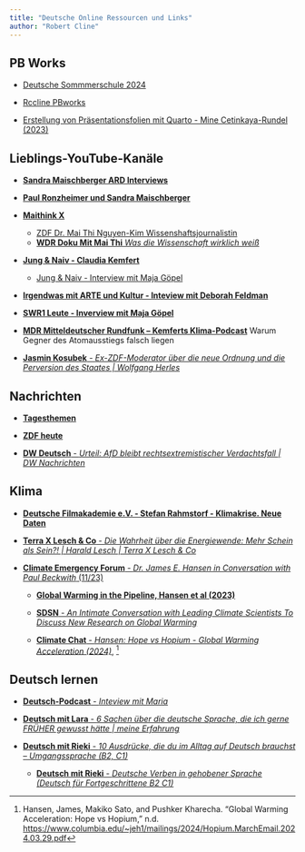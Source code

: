 ```yaml
---
title: "Deutsche Online Ressourcen und Links"
author: "Robert Cline"
---
```


## PB Works

-   [Deutsche Sommmerschule 2024](http://sommerschule24.pbworks.com/w/page/157022646/Startseite%20-%20die%20Sommerschule%202024?email=rccline%40fastmail.fm)

-   [Rccline PBworks](http://rccline.pbworks.com/w/page/157025217/FrontPage)

- [Erstellung von Präsentationsfolien mit Quarto - Mine Cetinkaya-Rundel (2023)](https://www.youtube.com/watch?v=Qrz2rUWM-uY)

## Lieblings-YouTube-Kanäle

-   [**Sandra Maischberger ARD Interviews**](https://www.youtube.com/watch?v=azmwbBJVNbs&t=159s)

-   [**Paul Ronzheimer und Sandra Maischberger**](https://www.youtube.com/watch?v=nRoX3ze-qCs&t=1212s)

-   [**Maithink X**](https://www.youtube.com/watch?v=pfvwnmPhIb0)

    -   [ZDF Dr. Mai Thi Nguyen-Kim Wissenshaftsjournalistin](https://www.zdf.de/show/mai-think-x-die-show)\
    -   [**WDR Doku Mit Mai Thi** *Was die Wissenschaft wirklich weiß*](https://www.youtube.com/watch?v=oJ1zm65u-ck)

-   [**Jung & Naiv - Claudia Kemfert**](https://www.youtube.com/watch?v=VJGMvceUa-8)

    -   [Jung & Naiv - Interview mit Maja Göpel](https://www.youtube.com/watch?v=TyALENrGWyU&t=879s)

-   [**Irgendwas mit ARTE und Kultur - Inteview mit Deborah Feldman**](https://www.youtube.com/watch?v=deeY5isVTQU&t=661s)

-   [**SWR1 Leute - Inverview mit Maja Göpel**](https://www.youtube.com/watch?v=PWS7fSNJmaA)

-   [**MDR Mitteldeutscher Rundfunk -- Kemferts Klima-Podcast**](https://www.youtube.com/watch?v=z_nJAHWRWU4) Warum Gegner des Atomausstiegs falsch liegen

-   [**Jasmin Kosubek** - *Ex-ZDF-Moderator über die neue Ordnung und die Perversion des Staates \| Wolfgang Herles*](https://www.youtube.com/watch?v=UxA0CVlNzCI)

## Nachrichten

-   [**Tagesthemen**](https://www.youtube.com/watch?v=OFDq_3rofeM)

-   [**ZDF heute**](https://www.zdf.de/nachrichten)

- [**DW Deutsch** - *Urteil: AfD bleibt rechtsextremistischer Verdachtsfall | DW Nachrichten*](https://www.youtube.com/watch?v=YzcB42N8WCo&t=268s)

## Klima

-   [**Deutsche Filmakademie e.V. - Stefan Rahmstorf - Klimakrise. Neue Daten**](https://www.youtube.com/watch?v=re21TI7sBb8&t=1392s)

- [**Terra X Lesch & Co** - *Die Wahrheit über die Energiewende: Mehr Schein als Sein?! | Harald Lesch | Terra X Lesch & Co*](https://www.youtube.com/watch?v=HHdoEyKCDvo&t=255s)

- [**Climate Emergency Forum** - *Dr. James E. Hansen in Conversation with Paul Beckwith* (11/23)](https://www.youtube.com/watch?v=WTWUJ8Lvl-U&t=480s)  
  - [**Global Warming in the Pipeline, Hansen et al (2023)**](https://academic.oup.com/oocc/article/3/1/kgad008/7335889?login=false)  
  - [**SDSN** - *An Intimate Conversation with Leading Climate Scientists To Discuss New Research on Global Warming*](https://www.youtube.com/watch?v=NXDWpBlPCY8&t=0s)
  
  - [**Climate Chat** - *Hansen: Hope vs Hopium - Global Warming Acceleration (2024)*](https://www.youtube.com/watch?v=LQaU4FPtvbo), ^[Hansen, James, Makiko Sato, and Pushker Kharecha. “Global Warming Acceleration: Hope vs Hopium,” n.d. <https://www.columbia.edu/~jeh1/mailings/2024/Hopium.MarchEmail.2024.03.29.pdf>]

## Deutsch lernen  

* [**Deutsch-Podcast** - *Inteview mit Maria*](https://www.youtube.com/watch?v=2gP6tUVRGp8)  

* [**Deutsch mit Lara** - *6 Sachen über die deutsche Sprache, die ich gerne FRÜHER gewusst hätte | meine Erfahrung*](https://www.youtube.com/watch?v=6t72Zt_r0Co) 

* [**Deutsch mit Rieki** - *10 Ausdrücke, die du im Alltag auf Deutsch brauchst – Umgangssprache (B2, C1)*](https://www.youtube.com/watch?v=GB2N91TsN3E) 

  - [**Deutsch mit Rieki** - *Deutsche Verben in gehobener Sprache (Deutsch für Fortgeschrittene B2 C1)*](https://www.youtube.com/watch?v=_Eu3Nt8VgWc)


